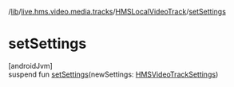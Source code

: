 /[lib](/api-reference/android/v2/home/content)/[live.hms.video.media.tracks](../index)/[HMSLocalVideoTrack](index)/[setSettings](set-settings)

# setSettings

[androidJvm]\
suspend fun [setSettings](set-settings)(newSettings: [HMSVideoTrackSettings](../../live.hms.video.media.settings/-h-m-s-video-track-settings/index))
